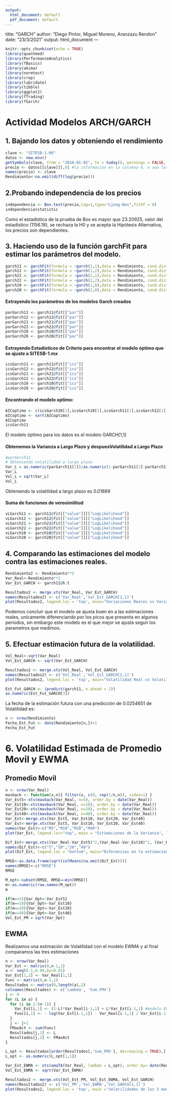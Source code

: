 ---
output:
  html_document: default
  pdf_document: default
---
title: "GARCH"
author: "Diego Pintor, Miguel Moreno, Aranzazu Rendon"
date: "23/3/2021"
output: html_document
---

```{r setup, include=FALSE}
knitr::opts_chunk$set(echo = TRUE)
library(quantmod)
library(PerformanceAnalytics)
library(fBasics)
library(akima)
library(normtest)
library(crop)
library(lubridate)
library(tibble)
library(ggplot2)
library(fTrading)
library(fGarch)
```

# Actividad Modelos ARCH/GARCH


## 1. Bajando los datos y obteniendo el rendimiento
```{r, warning=FALSE, echo=FALSE}
clave <- "SITESB-1.MX"
datos <- new.env()
getSymbols(clave, from = "2016-01-02", to = today(), warnings = FALSE, env = datos)
precio <- datos[[clave]][,6] #la información en la columna 6, o sea los precios al cierre
names(precio) <- clave
Rendimiento<-na.omit(diff(log(precio)))
```


## 2.Probando independencia de los precios


```{r echo=FALSE}
independencia <- Box.test(precio,lag=1,type="Ljung-Box",fitdf = 0)
independencia$statistic
```


Como el estadístico de la prueba de Box es mayor que 23.20925, valor del estadístico (1156.18), se rechaza la H0 y se acepta la Hipótesis Alternativa, los precios son dependientes.



## 3. Haciendo uso de la función garchFit para estimar los parámetros del modelo.


```{r}
garch11 <- garchFit(formula = ~garch(1,1),data = Rendimiento, cond.dist = "norm")
garch12 <- garchFit(formula = ~garch(1,2),data = Rendimiento, cond.dist = "norm")
garch21 <- garchFit(formula = ~garch(2,1),data = Rendimiento, cond.dist = "norm")
garch22 <- garchFit(formula = ~garch(2,2),data = Rendimiento, cond.dist = "norm")
garch10 <- garchFit(formula = ~garch(1,0),data = Rendimiento, cond.dist = "norm")
garch20 <- garchFit(formula = ~garch(2,0),data = Rendimiento, cond.dist = "norm")
```



#### Extrayendo los parámetros de los modelos Garch creados


```{r}
parGarch11 <- garch11@fit[["par"]]
parGarch12 <- garch12@fit[["par"]]
parGarch21 <- garch21@fit[["par"]]
parGarch22 <- garch22@fit[["par"]]
parGarch10 <- garch10@fit[["par"]]
parGarch20 <- garch20@fit[["par"]]
```



#### Extrayendo Estadísticos de Criterio para encontrar el modelo óptimo que se ajuste a SITESB-1.mx


```{r}
icsGarch11 <- garch11@fit[["ics"]]
icsGarch12 <- garch12@fit[["ics"]]
icsGarch21 <- garch21@fit[["ics"]]
icsGarch22 <- garch22@fit[["ics"]]
icsGarch10 <- garch10@fit[["ics"]]
icsGarch20 <- garch20@fit[["ics"]]
```



#### Encontrando el modelo optimo:


```{r }
AICoptimo <- c(icsGarch20[1],icsGarch10[1],icsGarch11[1],icsGarch12[1],icsGarch21[1],icsGarch22[1])
AICoptimo <- sort(AICoptimo)
AICoptimo
icsGarch11
```


El modelo óptimo para los datos es el modelo GARCH[1,1] 



#### Obtenemos la Varianza a Largo Plazo y despuesVolatilidad a Largo Plazo
```{r echo=FALSE}
#parGarch11
# Obteniendo volatilidad a largo plazo
Var_L = as.numeric(parGarch11[2])/as.numeric(1-parGarch11[3]-parGarch11[4])
Var_L
Vol_L = sqrt(Var_L)
Vol_L
```

Obteniendo la volatilidad a largo plazo es 0.01889


#### Suma de funciones de verosimilitud


```{r}
vLGarch11 <- garch11@fit[["value"]][["LogLikelihood"]]
vLGarch12 <- garch12@fit[["value"]][["LogLikelihood"]]
vLGarch21 <- garch21@fit[["value"]][["LogLikelihood"]]
vLGarch22 <- garch22@fit[["value"]][["LogLikelihood"]]
vLGarch10 <- garch10@fit[["value"]][["LogLikelihood"]]
vLGarch20 <- garch20@fit[["value"]][["LogLikelihood"]]
```



## 4. Comparando las estimaciones del modelo contra las estimaciones reales.


```{r echo=FALSE}
Rendimiento2 <- Rendimiento**2
Var_Real<-Rendimiento**2
Var_Est_GARCH <- garch11@h.t
```


```{r echo=FALSE}
Resultados2 <- merge.xts(Var_Real, Var_Est_GARCH)
names(Resultados2) <- c('Var_Real','Var_Est_GARCH[1,1]')
plot(Resultados2, legend.loc = 'top', main="Variaciones Reales vs Variaciones GARCH[1,1]", lwd=c(.4,.8), col=c('blue','red'))
```


Podemos concluir que el modelo se ajusta buen en a las estimaciones reales, unicamente diferenciando por los picos que presenta en algunos periodos, sin embargo este modelo es el que mejor se ajusta segun los parametros que medimos.



## 5. Efectuar estimación futura de la volatilidad.


```{r include=FALSE}
Vol_Real<-sqrt(Var_Real)
Vol_Est_GARCH <- sqrt(Var_Est_GARCH)
```


```{r echo=FALSE}
Resultados2 <- merge.xts(Vol_Real, Vol_Est_GARCH)
names(Resultados2) <- c('Vol_Real','Vol_Est_GARCH[1,1]')
plot(Resultados2, legend.loc = 'top', main="Volatilidad Real vs Volatilidad GARCH[1,1]", lwd=c(.4,.8), col=c('blue','red'))
```


```{r echo=FALSE}
Est_Fut_GARCH <- (predict(garch11, n.ahead = 1))
as.numeric(Est_Fut_GARCH[3])
```
La fecha de la estimación futura con una predicción de 0.0254651 de Volatilidad es:

```{r echo=FALSE}
n <- nrow(Rendimiento)
Fecha_Est_Fut <- date(Rendimiento[n,])+1
Fecha_Est_Fut
```



# 6. Volatilidad Estimada de Promedio Movil y EWMA


## Promedio Movil 


```{r echo=FALSE}
n <- nrow(Var_Real)
mavback <- function(x,n){ filter(x, c(0, rep(1/n,n)), sides=1) }
Var_Est5<-xts(mavback(Var_Real, n=5), order.by = date(Var_Real))
Var_Est10<-xts(mavback(Var_Real, n=10), order.by = date(Var_Real))
Var_Est20<-xts(mavback(Var_Real, n=20), order.by = date(Var_Real))
Var_Est40<-xts(mavback(Var_Real, n=40), order.by = date(Var_Real))
Var_Est<-merge.xts(Var_Est5, Var_Est10, Var_Est20, Var_Est40)
Var_Est<-merge.xts(Var_Est5, Var_Est10, Var_Est20, Var_Est40)
names(Var_Est)<-c("M5","M10","M20","M40")
plot(Var_Est, legend.loc="top", main = "Estimaciones de la Varianza", lwd=.5)
```


```{r echo=FALSE}
Dif_Est<-merge.xts((Var_Real-Var_Est5)^2,(Var_Real-Var_Est10)^2, (Var_Real-Var_Est20)^2, (Var_Real-Var_Est40)^2)
names(Dif_Est)<-c("5","10","20","40")
plot(Dif_Est, legend.loc = "bottom", main="Diferencias en la estimación", lwd=.5)
```


```{r echo=FALSE}
RMSE<-as.data.frame(sqrt(colMeans(na.omit(Dif_Est))))
names(RMSE)<-c("RMSE")
RMSE
```


```{r echo=FALSE}
M_opt<-subset(RMSE, RMSE==min(RMSE))
m<-as.numeric(row.names(M_opt))
m
```


```{r echo=FALSE}
if(m==5){Var_Opt<-Var_Est5}
if(m==10){Var_Opt<-Var_Est10}
if(m==20){Var_Opt<-Var_Est20}
if(m==40){Var_Opt<-Var_Est40}
Vol_Est_PM = sqrt(Var_Opt)
```



## EWMA
 

Realizamos una estimación de Volatilidad con el modelo EWMA y al final comparamos las tres estimaciones


```{r echo=FALSE}
n <- nrow(Var_Real)
Var_Est <- matrix(0,n-1,1)
a <- seq(0.1,0.99,by=0.01)
Var_Est[1,1] <- Var_Real[1,1]
Func <- matrix(0,n-1,1)
Resultados <- matrix(0,length(a),2)
colnames(Resultados) <- c('Lambda', 'Sum_FMV')
j <- 0
for (L in a) {
  for (i in 2:(n-1)) {
    Var_Est[i,1] <- (1-L)*Var_Real[i-1,1] + L*Var_Est[i-1,1] #modelo EWMA 
    Func[i,1] <- - log(Var_Est[i-1,1]) - Var_Real[i-1,1] / Var_Est[i-1,1]
  }
  j <- j+1
  FMaxAct <- sum(Func)
  Resultados[j,1] <- L
  Resultados[j,2] <- FMaxAct
}
```


```{r echo=FALSE}
L_opt <- Resultados[order(Resultados[,'Sum_FMV'], decreasing = TRUE),]
L_opt <- as.numeric(L_opt[1,1])
```


```{r echo=FALSE}
Var_Est_EWMA <- xts(emaTA(Var_Real, lambda = L_opt), order.by= date(Rendimiento))
Vol_Est_EWMA <- sqrt(Var_Est_EWMA)
```


```{r echo=FALSE}
Resultados2 <- merge.xts(Vol_Est_PM, Vol_Est_EWMA, Vol_Est_GARCH)
names(Resultados2) <- c('Vol_PM','Vol_EWMA','Vol_GARCH[1,1]')
plot(Resultados2, legend.loc = 'top', main ='Volatilidades de los 3 modelos', lwd=c(.4,.8), col=c('blue','red', 'green'))
```


